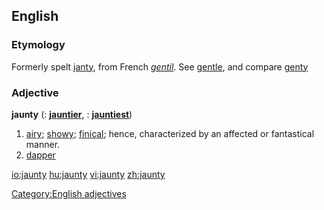 ==English==

===Etymology===
Formerly spelt [[janty]], from French ''[[gentil]]''. See [[gentle]], and compare [[genty]]

===Adjective===
'''jaunty'''  ({{compar}}: '''[[jauntier]]''', {{superl}}: '''[[jauntiest]]''')

# [[airy]]; [[showy]]; [[finical]]; hence, characterized by an affected or fantastical manner.
# [[dapper]]

[[Category:English adjectives]]

[[io:jaunty]]
[[hu:jaunty]]
[[vi:jaunty]]
[[zh:jaunty]]